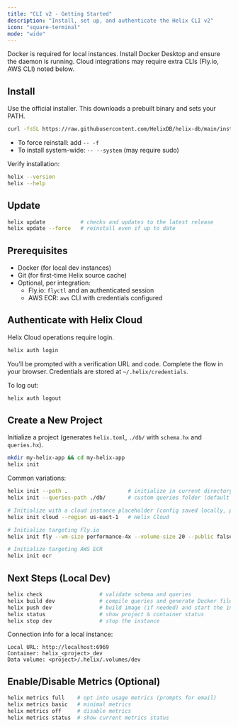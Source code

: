 ```yaml
---
title: "CLI v2 - Getting Started"
description: "Install, set up, and authenticate the Helix CLI v2"
icon: "square-terminal"
mode: "wide"
---
```


<Warning>
Docker is required for local instances. Install Docker Desktop and ensure the daemon is running. Cloud integrations may require extra CLIs (Fly.io, AWS CLI) noted below.
</Warning>

## Install

Use the official installer. This downloads a prebuilt binary and sets your PATH.

```bash
curl -fsSL https://raw.githubusercontent.com/HelixDB/helix-db/main/install.sh | bash
```

- To force reinstall: add `-- -f`
- To install system-wide: `-- --system` (may require sudo)

Verify installation:

```bash
helix --version
helix --help
```

## Update

```bash
helix update           # checks and updates to the latest release
helix update --force   # reinstall even if up to date
```

## Prerequisites

- Docker (for local dev instances)
- Git (for first-time Helix source cache)
- Optional, per integration:
  - Fly.io: `flyctl` and an authenticated session
  - AWS ECR: `aws` CLI with credentials configured

## Authenticate with Helix Cloud

Helix Cloud operations require login.

```bash
helix auth login
```

You’ll be prompted with a verification URL and code. Complete the flow in your browser. Credentials are stored at `~/.helix/credentials`.

To log out:

```bash
helix auth logout
```

## Create a New Project

Initialize a project (generates `helix.toml`, `./db/` with `schema.hx` and `queries.hx`).

```bash
mkdir my-helix-app && cd my-helix-app
helix init
```

Common variations:

```bash
helix init --path .                   # initialize in current directory
helix init --queries-path ./db/       # custom queries folder (default ./db/)

# Initialize with a cloud instance placeholder (config saved locally, provisioning when available)
helix init cloud --region us-east-1   # Helix Cloud

# Initialize targeting Fly.io
helix init fly --vm-size performance-4x --volume-size 20 --public false

# Initialize targeting AWS ECR
helix init ecr
```

## Next Steps (Local Dev)

```bash
helix check                  # validate schema and queries
helix build dev              # compile queries and generate Docker files
helix push dev               # build image (if needed) and start the instance
helix status                 # show project & container status
helix stop dev               # stop the instance
```

Connection info for a local instance:

```text
Local URL: http://localhost:6969
Container: helix_<project>_dev
Data volume: <project>/.helix/.volumes/dev
```

## Enable/Disable Metrics (Optional)

```bash
helix metrics full    # opt into usage metrics (prompts for email)
helix metrics basic   # minimal metrics
helix metrics off     # disable metrics
helix metrics status  # show current metrics status
```


